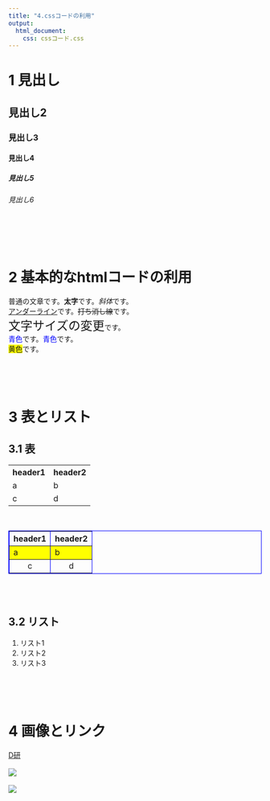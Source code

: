 ```yaml
---
title: "4.cssコードの利用"
output:
  html_document:
    css: cssコード.css
---
```


<h1>1 見出し</h1>

<h2>見出し2</h2>
<h3>見出し3</h3>
<h4>見出し4</h4>
<h5>見出し5</h5>
<h6>見出し6</h6>

<br><br><br>



<h1>2 基本的なhtmlコードの利用</h1>

普通の文章です。<b>太字</b>です。<i>斜体</i>です。<br>
<u>アンダーライン</u>です。<s>打ち消し線</s>です。<br>
<font size=5>文字サイズの変更</font>です。<br>
<font color="blue">青色</font>です。<font color=#0000ff>青色</font>です。<br>
<span style="background-color:#ffff00">黄色</span>です。<br>
<!--コメントです。-->

<br><br><br>



<h1>3 表とリスト</h1>

<h2>3.1 表</h2>

<table>
    <tr>
      <th>header1</th>
      <th>header2</th>
    </tr>
    <tr>
      <td>a</td>
      <td>b</td>
    </tr>
    <tr>
      <td>c</td>
      <td>d</td>
    </tr>
  </table>
  
<br>
  
<table border="1" width=200 bordercolor="blue" >
    <tr>
      <th>header1</th>
      <th>header2</th>
    </tr>
    <tr bgcolor="yellow">
      <td>a</td>
      <td>b</td>
    </tr>
    <tr align="center">
      <td>c</td>
      <td>d</td>
    </tr>
  </table>  

<br><br>

<h2>3.2 リスト</h2>

<ol>
  <li>リスト1</li>
  <li>リスト2</li>
  <li>リスト3</li>
</ol>

<br><br><br>



<h1>4 画像とリンク</h1>

<a href="https://tatsukioike.com">D研</a><br><br>
<img src="image.png"></img><br><br>
<a href="https://tatsukioike.com"><img src="image.png"></img></a>

<br><br><br>

